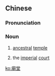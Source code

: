 {{also|庙堂}}
==Chinese==
{{zh-forms|s=庙堂}}

===Pronunciation===
{{zh-pron
|m=miàotáng
|mn=biō-tn̂g
|cat=n
}}

===Noun===
{{zh-noun}}

# {{lb|zh|archaic}} [[ancestral]] [[temple]]
# {{lb|zh|archaic}} the [[imperial]] [[court]]

[[ko:廟堂]]